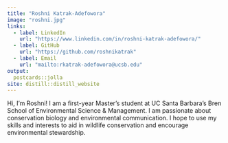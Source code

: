 ```yaml
---
title: "Roshni Katrak-Adefowora"
image: "roshni.jpg"
links:
  - label: LinkedIn
    url: "https://www.linkedin.com/in/roshni-katrak-adefowora/"
  - label: GitHub
    url: "https://github.com/roshnikatrak"
  - label: Email
    url: "mailto:rkatrak-adefowora@ucsb.edu"
output:
  postcards::jolla
site: distill::distill_website
---
```

 
Hi, I'm Roshni! I am a first-year Master's student at UC Santa Barbara's Bren School of Environmental Science & Management. I am passionate about conservation biology and environmental communication. I hope to use my skills and interests to aid in wildlife conservation and encourage environmental stewardship.


